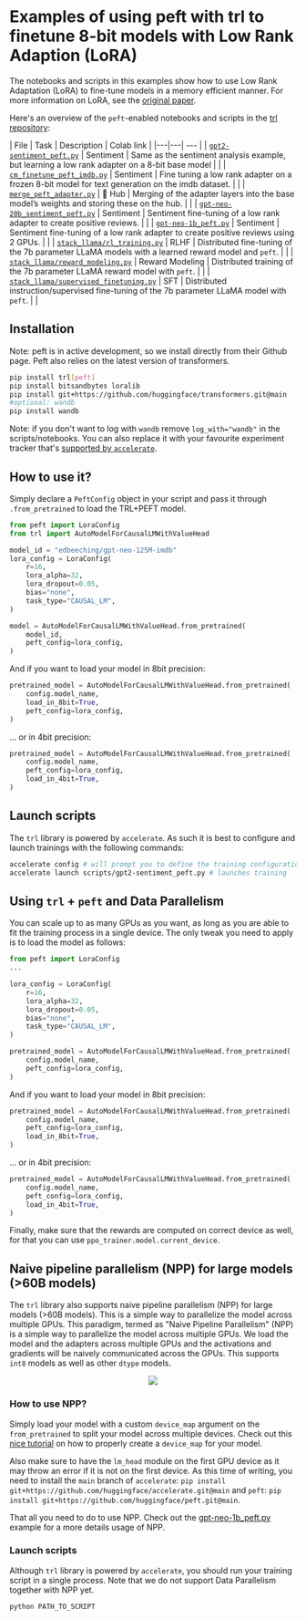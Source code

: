 # Examples of using peft with trl to finetune 8-bit models with Low Rank Adaption (LoRA)

The notebooks and scripts in this examples show how to use Low Rank Adaptation (LoRA) to fine-tune models in a memory efficient manner.
For more information on LoRA, see the [original paper](https://arxiv.org/abs/2106.09685).

Here's an overview of the `peft`-enabled notebooks and scripts in the [trl repository](https://github.com/lvwerra/trl/tree/main/examples):

| File | Task | Description | Colab link |
|---|---| --- |
| [`gpt2-sentiment_peft.py`](https://github.com/lvwerra/trl/blob/main/examples/sentiment/scripts/gpt2-sentiment_peft.py) | Sentiment | Same as the sentiment analysis example, but learning a low rank adapter on a 8-bit base model |  |
| [`cm_finetune_peft_imdb.py`](https://github.com/lvwerra/trl/blob/main/examples/sentiment/scripts/gpt-neox-20b_peft/cm_finetune_peft_imdb.py) | Sentiment | Fine tuning a low rank adapter on a frozen 8-bit model for text generation on the imdb dataset. |  |
| [`merge_peft_adapter.py`](https://github.com/lvwerra/trl/blob/main/examples/sentiment/scripts/gpt-neox-20b_peft/merge_peft_adapter.py) | 🤗 Hub |  Merging of the adapter layers into the base model’s weights and storing these on the hub. |  |
| [`gpt-neo-20b_sentiment_peft.py`](https://github.com/lvwerra/trl/blob/main/examples/sentiment/scripts/gpt-neox-20b_peft/gpt-neo-20b_sentiment_peft.py) | Sentiment | Sentiment fine-tuning of a low rank adapter to create positive reviews. |  |
| [`gpt-neo-1b_peft.py`](https://github.com/lvwerra/trl/blob/main/examples/sentiment/scripts/gpt-neo-1b-multi-gpu/gpt-neo-1b_peft.py) | Sentiment | Sentiment fine-tuning of a low rank adapter to create positive reviews using 2 GPUs. |  |
| [`stack_llama/rl_training.py`](https://github.com/lvwerra/trl/blob/main/examples/stack_llama/scripts/rl_training.py) | RLHF | Distributed fine-tuning of the 7b parameter LLaMA models with a learned reward model and `peft`. |  |
| [`stack_llama/reward_modeling.py`](https://github.com/lvwerra/trl/blob/main/examples/stack_llama/scripts/reward_modeling.py) | Reward Modeling | Distributed training of the 7b parameter LLaMA reward model with `peft`. |  |
| [`stack_llama/supervised_finetuning.py`](https://github.com/lvwerra/trl/blob/main/examples/stack_llama/scripts/supervised_finetuning.py) | SFT | Distributed instruction/supervised fine-tuning of the 7b parameter LLaMA model with `peft`. |  |

## Installation
Note: peft is in active development, so we install directly from their Github page.
Peft also relies on the latest version of transformers. 

```bash
pip install trl[peft]
pip install bitsandbytes loralib
pip install git+https://github.com/huggingface/transformers.git@main
#optional: wandb
pip install wandb
```

Note: if you don't want to log with `wandb` remove `log_with="wandb"` in the scripts/notebooks. You can also replace it with your favourite experiment tracker that's [supported by `accelerate`](https://huggingface.co/docs/accelerate/usage_guides/tracking).

## How to use it?

Simply declare a `PeftConfig` object in your script and pass it through `.from_pretrained` to load the TRL+PEFT model. 

```python
from peft import LoraConfig
from trl import AutoModelForCausalLMWithValueHead

model_id = "edbeeching/gpt-neo-125M-imdb"
lora_config = LoraConfig(
    r=16,
    lora_alpha=32,
    lora_dropout=0.05,
    bias="none",
    task_type="CAUSAL_LM",
)

model = AutoModelForCausalLMWithValueHead.from_pretrained(
    model_id, 
    peft_config=lora_config,
)
```
And if you want to load your model in 8bit precision:
```python
pretrained_model = AutoModelForCausalLMWithValueHead.from_pretrained(
    config.model_name, 
    load_in_8bit=True,
    peft_config=lora_config,
)
```
... or in 4bit precision:
```python
pretrained_model = AutoModelForCausalLMWithValueHead.from_pretrained(
    config.model_name, 
    peft_config=lora_config,
    load_in_4bit=True,
)
```


## Launch scripts

The `trl` library is powered by `accelerate`. As such it is best to configure and launch trainings with the following commands:

```bash
accelerate config # will prompt you to define the training configuration
accelerate launch scripts/gpt2-sentiment_peft.py # launches training
```

## Using `trl` + `peft` and Data Parallelism

You can scale up to as many GPUs as you want, as long as you are able to fit the training process in a single device. The only tweak you need to apply is to load the model as follows:
```python
from peft import LoraConfig
...

lora_config = LoraConfig(
    r=16,
    lora_alpha=32,
    lora_dropout=0.05,
    bias="none",
    task_type="CAUSAL_LM",
)

pretrained_model = AutoModelForCausalLMWithValueHead.from_pretrained(
    config.model_name, 
    peft_config=lora_config,
)
```
And if you want to load your model in 8bit precision:
```python
pretrained_model = AutoModelForCausalLMWithValueHead.from_pretrained(
    config.model_name, 
    peft_config=lora_config,
    load_in_8bit=True,
)
```
... or in 4bit precision:
```python
pretrained_model = AutoModelForCausalLMWithValueHead.from_pretrained(
    config.model_name, 
    peft_config=lora_config,
    load_in_4bit=True,
)
```
Finally, make sure that the rewards are computed on correct device as well, for that you can use `ppo_trainer.model.current_device`.

## Naive pipeline parallelism (NPP) for large models (>60B models)

The `trl` library also supports naive pipeline parallelism (NPP) for large models (>60B models). This is a simple way to parallelize the model across multiple GPUs. 
This paradigm, termed as "Naive Pipeline Parallelism" (NPP) is a simple way to parallelize the model across multiple GPUs. We load the model and the adapters across multiple GPUs and the activations and gradients will be naively communicated across the GPUs. This supports `int8` models as well as other `dtype` models.

<div style="text-align: center">
<img src="https://huggingface.co/datasets/trl-internal-testing/example-images/resolve/main/images/trl-npp.png">
</div>

### How to use NPP?

Simply load your model with a custom `device_map` argument on the `from_pretrained` to split your model across multiple devices. Check out this [nice tutorial](https://github.com/huggingface/blog/blob/main/accelerate-large-models.md) on how to properly create a `device_map` for your model. 
 
Also make sure to have the `lm_head` module on the first GPU device as it may throw an error if it is not on the first device. As this time of writing, you need to install the `main` branch of `accelerate`: `pip install git+https://github.com/huggingface/accelerate.git@main` and `peft`: `pip install git+https://github.com/huggingface/peft.git@main`.

That all you need to do to use NPP. Check out the [gpt-neo-1b_peft.py](https://github.com/lvwerra/trl/blob/main/examples/sentiment/scripts/gpt-neo-1b-multi-gpu/gpt-neo-1b_peft.py) example for a more details usage of NPP.

### Launch scripts

Although `trl` library is powered by `accelerate`, you should run your training script in a single process. Note that we do not support Data Parallelism together with NPP yet.

```bash
python PATH_TO_SCRIPT
```